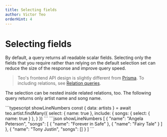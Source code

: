 ```yaml
---
title: Selecting fields
author: Victor Teo
orderHint: 4
---
```



# Selecting fields

By default, a query returns all readable scalar fields. Selecting only the
fields that you require rather than relying on the default selection set can
reduce the size of the response and improve query speed.

> Teo's frontend API design is slightly different from
> [Prisma](https://www.prisma.io/concepts/components/prisma-client/select-fields).
> To including relations, see
> [Relation queries](/concepts/components/teo-query-client/relation-queries).

The selection can be nested inside related relations, too. The following query
returns only artist name and song name.

<CodeResult name="HTTP response" defaultOpen={true}>
```typescript showLineNumbers
const { data: artists } = await teo.artist.findMany({
  select: {
    name: true
  },
  include: {
    songs: {
      select: {
        name: true
      }
    },
  }
})
```
```json showLineNumbers
[
  {
    "name": "Angela Peterson",
    "songs": [
      {
        "name": "Forever in Safe"
      },
      {
        "name": "Fairy Tale"
      }
    ]
  },
  {
    "name": "Tony Justin",
    "songs": []
  }
]
```
</CodeResult>

<PrevNext />
